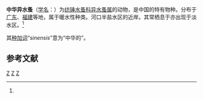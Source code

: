 {{Speciesbox
| genus = Acartiella
| species = sinensis
| authority = Shen et Lee, 1963<ref name='id12483'>{{cite web| url =http://www.bioinfo.cn/db05/BjdwSpecies.php?action=view&id=12483| title =中华异水蚤| work =《中国动物物种编目数据库》| publisher =中国科学院微生物研究所| author =中国科学院动物研究所| accessdate =2009-04-28| deadurl =yes| archiveurl =https://web.archive.org/web/20160305025412/http://www.bioinfo.cn/db05/BjdwSpecies.php?action=view&id=12483| archivedate =2016-03-05}}</ref>
}}

'''中华异水蚤'''（[[学名|学名]]：{{lang|la|''Acartiella sinensis''}}）为[[纺锤水蚤科|纺锤水蚤科]][[异水蚤属|异水蚤属]]的动物，是中国的特有物种。分布于[[广东|广东]]、[[福建|福建]]等地，属于暖水性种类。河口半盐水区的近岸。其常栖息于亦出现于淡水区。<ref name='id12483'/>

其[[种加词|种加词]]“''sinensis''”意为“中华的”。

== 参考文献 ==
{{reflist}}

{{taxonbar}}

[[Category:1963年描述的动物|Z]]
[[Category:异水蚤属|Z]]
[[Category:中国特有种|Z]]


{{节肢动物小作品}}